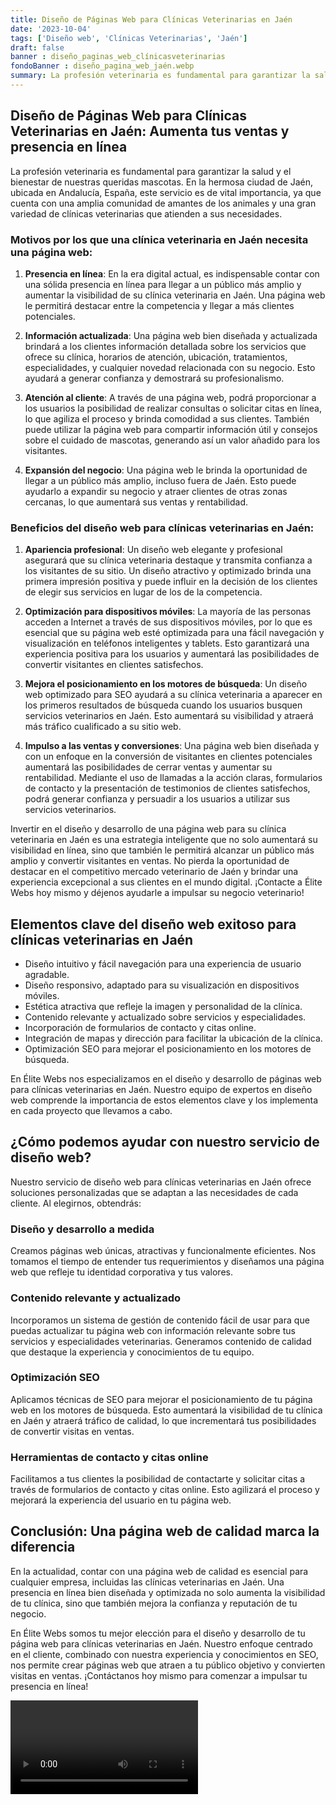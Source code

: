 ```yaml
---
title: Diseño de Páginas Web para Clínicas Veterinarias en Jaén
date: '2023-10-04'
tags: ['Diseño web', 'Clínicas Veterinarias', 'Jaén']
draft: false
banner : diseño_paginas_web_clínicasveterinarias
fondoBanner : diseño_pagina_web_jaén.webp
summary: La profesión veterinaria es fundamental para garantizar la salud y el bienestar de nuestras queridas mascotas. En la hermosa ciudad de Jaén, ubicada en Andalucía, España, este servicio es de vital importancia, ya que cuenta con una amplia comunidad de amantes de los animales y una gran variedad de clínicas veterinarias que atienden a sus necesidades.
---
```


## Diseño de Páginas Web para Clínicas Veterinarias en Jaén: Aumenta tus ventas y presencia en línea

La profesión veterinaria es fundamental para garantizar la salud y el bienestar de nuestras queridas mascotas. En la hermosa ciudad de Jaén, ubicada en Andalucía, España, este servicio es de vital importancia, ya que cuenta con una amplia comunidad de amantes de los animales y una gran variedad de clínicas veterinarias que atienden a sus necesidades.

### Motivos por los que una clínica veterinaria en Jaén necesita una página web:

1. **Presencia en línea**: En la era digital actual, es indispensable contar con una sólida presencia en línea para llegar a un público más amplio y aumentar la visibilidad de su clínica veterinaria en Jaén. Una página web le permitirá destacar entre la competencia y llegar a más clientes potenciales.

2. **Información actualizada**: Una página web bien diseñada y actualizada brindará a los clientes información detallada sobre los servicios que ofrece su clínica, horarios de atención, ubicación, tratamientos, especialidades, y cualquier novedad relacionada con su negocio. Esto ayudará a generar confianza y demostrará su profesionalismo.

3. **Atención al cliente**: A través de una página web, podrá proporcionar a los usuarios la posibilidad de realizar consultas o solicitar citas en línea, lo que agiliza el proceso y brinda comodidad a sus clientes. También puede utilizar la página web para compartir información útil y consejos sobre el cuidado de mascotas, generando así un valor añadido para los visitantes.

4. **Expansión del negocio**: Una página web le brinda la oportunidad de llegar a un público más amplio, incluso fuera de Jaén. Esto puede ayudarlo a expandir su negocio y atraer clientes de otras zonas cercanas, lo que aumentará sus ventas y rentabilidad.

### Beneficios del diseño web para clínicas veterinarias en Jaén:

1. **Apariencia profesional**: Un diseño web elegante y profesional asegurará que su clínica veterinaria destaque y transmita confianza a los visitantes de su sitio. Un diseño atractivo y optimizado brinda una primera impresión positiva y puede influir en la decisión de los clientes de elegir sus servicios en lugar de los de la competencia.

2. **Optimización para dispositivos móviles**: La mayoría de las personas acceden a Internet a través de sus dispositivos móviles, por lo que es esencial que su página web esté optimizada para una fácil navegación y visualización en teléfonos inteligentes y tablets. Esto garantizará una experiencia positiva para los usuarios y aumentará las posibilidades de convertir visitantes en clientes satisfechos.

3. **Mejora el posicionamiento en los motores de búsqueda**: Un diseño web optimizado para SEO ayudará a su clínica veterinaria a aparecer en los primeros resultados de búsqueda cuando los usuarios busquen servicios veterinarios en Jaén. Esto aumentará su visibilidad y atraerá más tráfico cualificado a su sitio web.

4. **Impulso a las ventas y conversiones**: Una página web bien diseñada y con un enfoque en la conversión de visitantes en clientes potenciales aumentará las posibilidades de cerrar ventas y aumentar su rentabilidad. Mediante el uso de llamadas a la acción claras, formularios de contacto y la presentación de testimonios de clientes satisfechos, podrá generar confianza y persuadir a los usuarios a utilizar sus servicios veterinarios.

Invertir en el diseño y desarrollo de una página web para su clínica veterinaria en Jaén es una estrategia inteligente que no solo aumentará su visibilidad en línea, sino que también le permitirá alcanzar un público más amplio y convertir visitantes en ventas. No pierda la oportunidad de destacar en el competitivo mercado veterinario de Jaén y brindar una experiencia excepcional a sus clientes en el mundo digital. ¡Contacte a Élite Webs hoy mismo y déjenos ayudarle a impulsar su negocio veterinario!

<GifSeo />

<Cta />

## Elementos clave del diseño web exitoso para clínicas veterinarias en Jaén

- Diseño intuitivo y fácil navegación para una experiencia de usuario agradable.
- Diseño responsivo, adaptado para su visualización en dispositivos móviles.
- Estética atractiva que refleje la imagen y personalidad de la clínica.
- Contenido relevante y actualizado sobre servicios y especialidades.
- Incorporación de formularios de contacto y citas online.
- Integración de mapas y dirección para facilitar la ubicación de la clínica.
- Optimización SEO para mejorar el posicionamiento en los motores de búsqueda.

En Élite Webs nos especializamos en el diseño y desarrollo de páginas web para clínicas veterinarias en Jaén. Nuestro equipo de expertos en diseño web comprende la importancia de estos elementos clave y los implementa en cada proyecto que llevamos a cabo.

## ¿Cómo podemos ayudar con nuestro servicio de diseño web?

Nuestro servicio de diseño web para clínicas veterinarias en Jaén ofrece soluciones personalizadas que se adaptan a las necesidades de cada cliente. Al elegirnos, obtendrás:

### Diseño y desarrollo a medida
Creamos páginas web únicas, atractivas y funcionalmente eficientes. Nos tomamos el tiempo de entender tus requerimientos y diseñamos una página web que refleje tu identidad corporativa y tus valores.

### Contenido relevante y actualizado
Incorporamos un sistema de gestión de contenido fácil de usar para que puedas actualizar tu página web con información relevante sobre tus servicios y especialidades veterinarias. Generamos contenido de calidad que destaque la experiencia y conocimientos de tu equipo.

### Optimización SEO
Aplicamos técnicas de SEO para mejorar el posicionamiento de tu página web en los motores de búsqueda. Esto aumentará la visibilidad de tu clínica en Jaén y atraerá tráfico de calidad, lo que incrementará tus posibilidades de convertir visitas en ventas.

### Herramientas de contacto y citas online
Facilitamos a tus clientes la posibilidad de contactarte y solicitar citas a través de formularios de contacto y citas online. Esto agilizará el proceso y mejorará la experiencia del usuario en tu página web.

## Conclusión: Una página web de calidad marca la diferencia

En la actualidad, contar con una página web de calidad es esencial para cualquier empresa, incluidas las clínicas veterinarias en Jaén. Una presencia en línea bien diseñada y optimizada no solo aumenta la visibilidad de tu clínica, sino que también mejora la confianza y reputación de tu negocio.

En Élite Webs somos tu mejor elección para el diseño y desarrollo de tu página web para clínicas veterinarias en Jaén. Nuestro enfoque centrado en el cliente, combinado con nuestra experiencia y conocimientos en SEO, nos permite crear páginas web que atraen a tu público objetivo y convierten visitas en ventas. ¡Contáctanos hoy mismo para comenzar a impulsar tu presencia en línea!

<Video />

<CtaBot job='Clínicas Veterinarias' city='Jaén'/>

<Gmaps query='Jaén+españa+maps' />